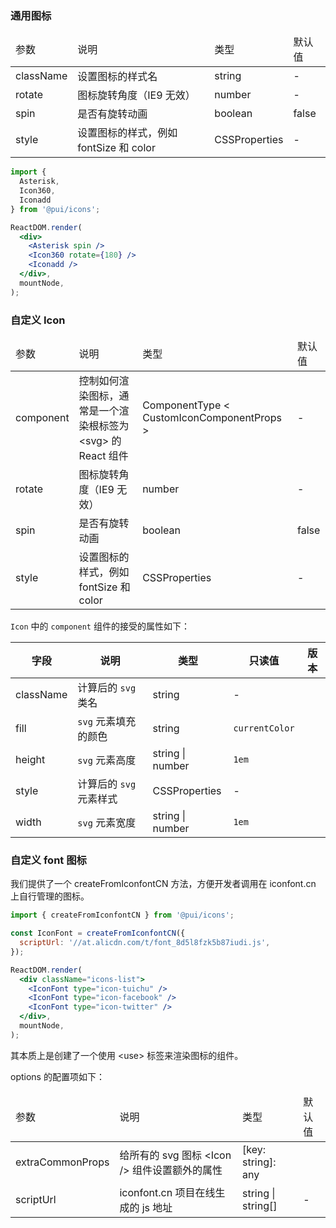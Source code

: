 
<h3>通用图标</h3>

<table>
  <thead>
    <tr>
      <td>参数</td>
      <td>说明</td>
      <td>类型</td>
      <td>默认值</td>
    </tr>
  </thead>
  <tbody>
    <tr>
      <td>className</td>
      <td>设置图标的样式名</td>
      <td>string</td>
      <td>-</td>
    </tr>
    <tr>
      <td>rotate</td>
      <td>图标旋转角度（IE9 无效）</td>
      <td>number</td>
      <td>-</td>
    </tr>
    <tr>
      <td>spin</td>
      <td>是否有旋转动画</td>
      <td>boolean</td>
      <td>false</td>
    </tr>
    <tr>
      <td>style</td>
      <td>设置图标的样式，例如 fontSize 和 color</td>
      <td>CSSProperties</td>
      <td>-</td>
    </tr>
  </tbody>
</table>

```jsx
import {
  Asterisk,
  Icon360,
  Iconadd
} from '@pui/icons';

ReactDOM.render(
  <div>
    <Asterisk spin />
    <Icon360 rotate={180} />
    <Iconadd />
  </div>,
  mountNode,
);
```

<h3>自定义 Icon</h3>

<table>
  <thead>
    <tr>
      <td>参数</td>
      <td>说明</td>
      <td>类型</td>
      <td>默认值</td>
    </tr>
  </thead>
  <tbody>
    <tr>
      <td>component</td>
      <td>控制如何渲染图标，通常是一个渲染根标签为 &lt;svg&gt; 的 React 组件</td>
      <td>ComponentType &lt; CustomIconComponentProps &gt;</td>
      <td>-</td>
    </tr>
    <tr>
      <td>rotate</td>
      <td>图标旋转角度（IE9 无效）</td>
      <td>number</td>
      <td>-</td>
    </tr>
    <tr>
      <td>spin</td>
      <td>是否有旋转动画</td>
      <td>boolean</td>
      <td>false</td>
    </tr>
    <tr>
      <td>style</td>
      <td>设置图标的样式，例如 fontSize 和 color</td>
      <td>CSSProperties</td>
      <td>-</td>
    </tr>
  </tbody>
</table>

`Icon` 中的 `component` 组件的接受的属性如下：

| 字段 | 说明 | 类型 | 只读值 | 版本 |
| --- | --- | --- | --- | --- |
| className | 计算后的 `svg` 类名 | string | - |  |
| fill | `svg` 元素填充的颜色 | string | `currentColor` |  |
| height | `svg` 元素高度 | string \| number | `1em` |  |
| style | 计算后的 `svg` 元素样式 | CSSProperties | - |  |
| width | `svg` 元素宽度 | string \| number | `1em` |  |

<h3>自定义 font 图标</h3>

我们提供了一个 createFromIconfontCN 方法，方便开发者调用在 iconfont.cn 上自行管理的图标。

```jsx
import { createFromIconfontCN } from '@pui/icons';

const IconFont = createFromIconfontCN({
  scriptUrl: '//at.alicdn.com/t/font_8d5l8fzk5b87iudi.js',
});

ReactDOM.render(
  <div className="icons-list">
    <IconFont type="icon-tuichu" />
    <IconFont type="icon-facebook" />
    <IconFont type="icon-twitter" />
  </div>,
  mountNode,
);
```

其本质上是创建了一个使用 <use\> 标签来渲染图标的组件。

options 的配置项如下：

<table>
  <thead>
    <tr>
      <td>参数</td>
      <td>说明</td>
      <td>类型</td>
      <td>默认值</td>
    </tr>
  </thead>
  <tbody>
    <tr>
      <td>extraCommonProps</td>
      <td>给所有的 svg 图标 &lt;Icon /&gt; 组件设置额外的属性</td>
      <td>[key: string]: any</td>
      <td></td>
    </tr>
    <tr>
      <td>scriptUrl</td>
      <td>iconfont.cn 项目在线生成的 js 地址</td>
      <td>string | string[]</td>
      <td>-</td>
    </tr>
  </tbody>
</table>